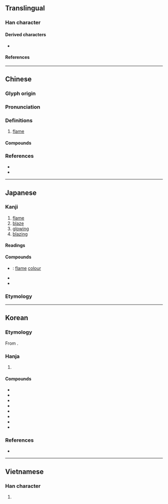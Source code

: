 {{also|焔|燄}}
{{character info}}
==Translingual==

===Han character===
{{Han char|rn=86|rad=火|as=08|sn=12|four=97877|canj=FNHX|ids=⿰火臽}}

====Derived characters====
* {{l|mul|[[𡓢]]}}

====References====
{{Han ref|kx=0675.040|dkj=19141|dj=1086.150|hdz=32210.070|uh=7130}}

----

==Chinese==
{{zh-forms|t2=燄|alt=焔,熖,爓}}

===Glyph origin===
{{Han etym}}

===Pronunciation===
{{zh-pron
|m=yàn
|c=jim6,jim4
|mn=iām/ml:iāⁿ
|mn_note=iāⁿ - vernacular; iām - literary
|mc=y
|oc=y
|cat=n
}}

===Definitions===
{{zh-hanzi}}

# [[flame]]

====Compounds====
{{zh-der|光焰萬丈|內焰|冷焰|凶焰|勢焰|外焰|太陽閃焰|放焰口|敵焰|氣焰|氣焰囂張|氣焰熏天|氧化焰|氫氧焰|火焰|火焰山|火焰焰|烈焰|烈焰騰空|焰口|焰心|焰段|焰火|焰焰|焰硝|焰色分析|焰騰騰|紅焰|還原焰|飛蛾投焰|飛蛾赴焰|光焰}}

===References===
* {{R:twedu|A02415}}
* {{R:yue:Hanzi}}

----

==Japanese==
{{ja-kanji forms|焔|焰|ex=y}}

===Kanji===
{{ja-kanji|grade=|rs=火08|shin=焔}}

# [[flame]]
# [[blaze]]
# [[glowing]]
# [[blazing]]

====Readings====
{{ja-readings
|goon=えん<えん<えむ
|kanon=えん<えん<えむ
|kun=ほのお-<ほのほ-, ほむら-
|nanori=ほのお
}}

====Compounds====
* {{ja-r|焰色|えんしょく}}: [[flame]] [[colour]]
* {{ja-r|火焰|かえん}}
* {{ja-r|気焰|きえん}}

{{wikipedia|lang=ja}}

===Etymology===
{{ja-see|炎}}

----

==Korean==

===Etymology===
From {{der|ko|ltc|-}} {{ltc-l|焰|id=1}}. {{hanja-hunmong|염〯|yem|雜語#하35A|alt=燄}}

===Hanja===
{{ko-hanja-search}}
{{ko-hanja|불꽃|염}}

# {{hanja form of|염|[[flame]]; [[blaze]]; [[glowing]]}}

====Compounds====
{{der-top|Compounds}}
* {{ko-l|세염|勢焰}}
* {{ko-l|염초|焰硝}}
* {{ko-l|기염|氣焰}}
* {{ko-l|홍염|紅焰}}
* {{ko-l|기염|[[bluster]]|氣焰}}
* {{ko-l|화색|[[flame]] [[colour]]|焰色}}
* {{ko-l|화염|[[flame]]|火焰}}
* {{ko-l|화염병|[[Molotov cocktail]]|火焰甁}}
{{der-bottom}}

===References===
* {{R:hanjadoc|6765}}

----

==Vietnamese==

===Han character===
{{vi-readings|rs=火08|reading=diễm, diêm, dim}}

# {{rfdef|vi|sort=火08}}